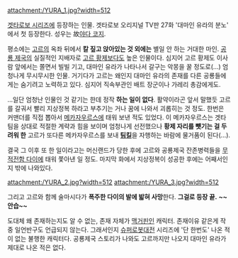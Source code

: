 attachment:/YURA_1.jpg?width=512

[[겟타로보 시리즈]]에 등장하는 인물. 겟타로보 오리지널 TV판 27화 '대마인 유라의 분노' 에서 첫 등장한다. 성우는 故[[야다 코지]].

평소에는 [[고르]]의 옥좌 뒤에서 '''칼 짚고 앉아있는 것 외에는''' 별일 안 하는 거대한 마인. [[공룡 제국]]의 실질적인 지배자로 [[고르 황제]]보다도 높은 인물이다. 심지어 고르 황제도 이사람 앞에서는 쫄면서 빌빌 기고, 대마인 유라가 나타나서 갈구는 악몽을 꿀 정도로(...) 엄청나게 무시무시한 인물. 거기다가 고르는 왜인지 대마인 유라의 존재를 다른 공룡들에게는 숨기려고 노력하고 있다. 심지어 직속부관인 배트 장군이나 가레리 총감에게도.

...일단 엄청난 인물인 것 같기는 한데 정작 '''하는 일이 없다'''. 활약이라곤 앞서 말했듯 고르를 갈궈서 빨리 지상정복 하라고 부추기는 거나 꿈에 나와서 괴롭히는 것 정도. 한번은 커맨더를 직접 뽑아서 [[메카자우르스]]에 태워 보낸 적도 있었다. 이 메카자우르스는 겟타 팀을 상대로 적절한 계략과 힘을 보이며 엄청나게 선전했으나 '''황제 자리를 뺏기는 걸 두려워 한''' 고르가 또다른 메카자우르스를 보내 '''[[팀킬]]'''을 자행하는 바람에 물거품이 된다(...).

결국 그 이후 또 한 일이라고는 머신랜드가 당한 후에 고르와 공룡제국 잔존병력들을 [[무적전함 다이]]에 태워 쫓아낸 일 정도. 마지막 화에서 지상정복이 성공한 후에는 어째서인지 밖에 나와있다.

attachment:/YURA_2.jpg?width=512
attachment:/YURA_3.jpg?width=512

그리고 고르와 함께 술마시다가 '''폭주한 다이의 발에 밟혀 사망'''한다. '''그걸로 등장 끝.''' '''~~안습~~'''

도대체 왜 존재하는지도 알 수 없는, 존재 자체가 [[맥거핀]]인 캐릭터. 존재이유 같은게 작중 일언반구도 언급되지 않는다. 그래서인지 [[슈퍼로봇대전]] 시리즈에 '단 한번도' 나온 적이 없는 불행한 캐릭터다. 공룡제국 스토리가 나와도 고르까지만 나오지 대마인 유라가 제대로 나온 적은 없다.
